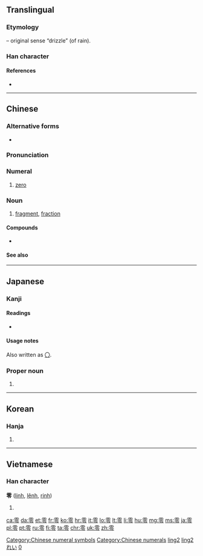 {{also|〇}}
==Translingual==
{{stroke order|strokes=13}}
{{stroke order|type=animate}}

===Etymology===
{{Han compound|雨|t1=rain|令|ls=psc|c1=s|c2=p}} – original sense “drizzle” (of rain).

===Han character===
{{Han char|rn=173|rad=雨|as=05|sn=13|four=1030<sub>7</sub>|canj=一月人戈戈 (MBOII)|ids=⿱[[雨|⻗]][[令]]}}

====References====
* {{Han ref|kx=1372.100|dkj=42242|dj=1880.050|hdz=64061.010|uh=96F6|ud=38646|bh=B973|bd=47475}}

[[Category:Chinese numeral symbols]]
[[Category:Chinese numerals]]

----

==Chinese==
{{zh-hanzi-box|[[零]]}}

===Alternative forms===
* {{zh-l|〇}}

===Pronunciation===
{{zh-pron
|m=líng
|c=ling4
|h=pfs=làng
|mn=lîng
|w=3lin
|mc=y
|oc=y
|ma=y
|cat=num,n
}}

===Numeral===
{{zh-num}}

# [[zero]]

===Noun===
{{zh-noun}}

# [[fragment]], [[fraction]]

====Compounds====
* {{zh-l|零錢/零钱}}

====See also====
{{Chinese-numbers}}

[[Category:Beginning Mandarin|ling2]]
[[Category:zh:Cardinal numbers|ling2]]

----

==Japanese==
{{cardinalbox|ja||0|1||一}}

===Kanji===
{{ja-kanji|grade=c|rs=雨05}}

====Readings====
* {{ja-readings|on=[[れい]] (rei)|kun=[[おちる]] (ochiru), [[ふる]] (furu), [[こぼれる]] (koboreru)}}

====Usage notes====
Also written as [[〇]].

===Proper noun===
{{ja-pos|k|proper|hira=れい|rom=Rei}} 

# {{given name|male|lang=ja|sort=れい}} 

{{japanese number}}

[[Category:1000 Japanese basic words|れい]]
[[Category:Japanese numeral symbols|0]]

----

==Korean==

===Hanja===
{{ko-hanja|hangeul=령→영, 련→연|eumhun=|rv=ryeong→yeong, ryeon→yeon|mr=ryŏng→yŏng, ryŏn→yŏn|y=lyeng→yeng, lyen→yen}}

# {{defn|lang=ko|sort=雨05}}

----

==Vietnamese==

===Han character===
'''零''' ([[linh]], [[lênh]], [[rinh]])

# {{defn|lang=vi}}

[[ca:零]]
[[da:零]]
[[et:零]]
[[fr:零]]
[[ko:零]]
[[hr:零]]
[[it:零]]
[[lo:零]]
[[lt:零]]
[[li:零]]
[[hu:零]]
[[mg:零]]
[[ms:零]]
[[ja:零]]
[[pl:零]]
[[pt:零]]
[[ru:零]]
[[fi:零]]
[[ta:零]]
[[chr:零]]
[[uk:零]]
[[zh:零]]